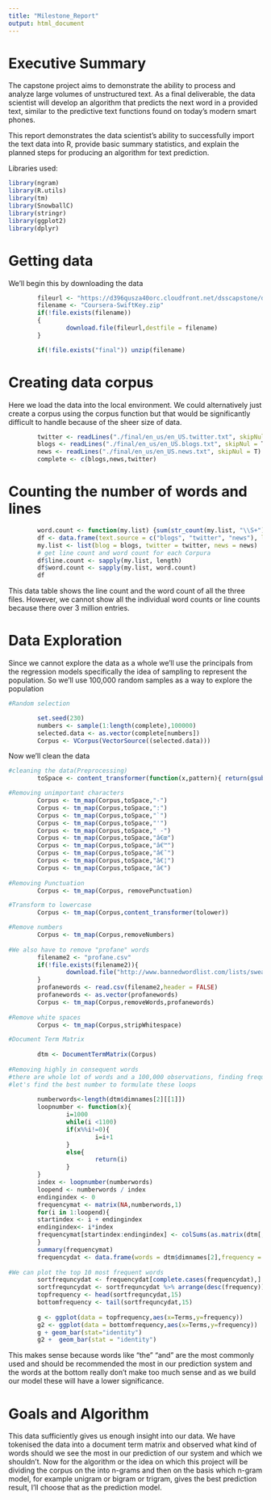 ```yaml
---
title: "Milestone_Report"
output: html_document
---
```


# Executive Summary
The capstone project aims to demonstrate the ability to process and analyze large volumes of unstructured text. As a final deliverable, the data scientist will develop an algorithm that predicts the next word in a provided text, similar to the predictive text functions found on today’s modern smart phones.

This report demonstrates the data scientist’s ability to successfully import the text data into R, provide basic summary statistics, and explain the planned steps for producing an algorithm for text prediction.


Libraries used:
```r
library(ngram)
library(R.utils)
library(tm)
library(SnowballC)
library(stringr)
library(ggplot2)
library(dplyr)
```


# Getting data
We'll begin this by downloading the data
```r
        fileurl <- "https://d396qusza40orc.cloudfront.net/dsscapstone/dataset/Coursera-SwiftKey.zip"
        filename <- "Coursera-SwiftKey.zip"
        if(!file.exists(filename))
        {
                download.file(fileurl,destfile = filename)
        }

        if(!file.exists("final")) unzip(filename)
```

# Creating data corpus
Here we load the data into the local environment. We could alternatively just create a corpus using the corpus function but that would be significantly difficult to handle because of the sheer size of data.

```r
        twitter <- readLines("./final/en_us/en_US.twitter.txt", skipNul = T)
        blogs <- readLines("./final/en_us/en_US.blogs.txt", skipNul = T)
        news <- readLines("./final/en_us/en_US.news.txt", skipNul = T)
        complete <- c(blogs,news,twitter)
```
                
# Counting the number of words and lines

```r
        word.count <- function(my.list) {sum(str_count(my.list, "\\S+"),na.rm = T ) }
        df <- data.frame(text.source = c("blogs", "twitter", "news"), line.count = NA, word.count = NA)
        my.list <- list(blog = blogs, twitter = twitter, news = news)
        # get line count and word count for each Corpura
        df$line.count <- sapply(my.list, length)
        df$word.count <- sapply(my.list, word.count)
        df
```

This data table shows the line count and the word count of all the three files. However, we cannot show all the individual word counts or line counts because there over 3 million entries.

# Data Exploration

Since we cannot explore the data as a whole we'll use the principals from the regression models specifically the idea of sampling to represent the population.
So we'll use 100,000 random samples as a way to explore the population

```r

#Random selection

        set.seed(230)
        numbers <- sample(1:length(complete),100000)
        selected.data <- as.vector(complete[numbers])
        Corpus <- VCorpus(VectorSource((selected.data)))
```

Now we'll clean the data

```r
#cleaning the data(Preprocessing)
        toSpace <- content_transformer(function(x,pattern){ return(gsub(pattern," ",x))})

#Removing unimportant characters
        Corpus <- tm_map(Corpus,toSpace,"-") 
        Corpus <- tm_map(Corpus,toSpace,":") 
        Corpus <- tm_map(Corpus,toSpace,"`") 
        Corpus <- tm_map(Corpus,toSpace,"'")
        Corpus <- tm_map(Corpus,toSpace," -") 
        Corpus <- tm_map(Corpus,toSpace,"â€œ")
        Corpus <- tm_map(Corpus,toSpace,"â€™")
        Corpus <- tm_map(Corpus,toSpace,"â€˜")
        Corpus <- tm_map(Corpus,toSpace,"â€¦")
        Corpus <- tm_map(Corpus,toSpace,"â€")
        
#Removing Punctuation
        Corpus <- tm_map(Corpus, removePunctuation)

#Transform to lowercase
        Corpus <- tm_map(Corpus,content_transformer(tolower))

#Remove numbers
        Corpus <- tm_map(Corpus,removeNumbers)
        
#We also have to remove "profane" words
        filename2 <- "profane.csv"
        if(!file.exists(filename2)){
                download.file("http://www.bannedwordlist.com/lists/swearWords.csv",destfile=filename2,)
        }
        profanewords <- read.csv(filename2,header = FALSE)
        profanewords <- as.vector(profanewords)
        Corpus <- tm_map(Corpus,removeWords,profanewords)        
        
#Remove white spaces
        Corpus <- tm_map(Corpus,stripWhitespace)

#Document Term Matrix
        
        dtm <- DocumentTermMatrix(Corpus)
        
#Removing highly in consequent words
#there are whole lot of words and a 100,000 observations, finding frequencies can't be done all at once
#let's find the best number to formulate these loops
        
        numberwords<-length(dtm$dimnames[2][[1]])
        loopnumber <- function(x){
                i=1000
                while(i <1100)
                if(x%%i!=0){
                        i=i+1
                }
                else{
                        return(i)
                }
        }
        index <- loopnumber(numberwords)
        loopend <- numberwords / index
        endingindex <- 0
        frequencymat <- matrix(NA,numberwords,1)
        for(i in 1:loopend){
        startindex <- i + endingindex
        endingindex<- i*index
        frequencymat[startindex:endingindex] <- colSums(as.matrix(dtm[,startindex:endingindex])) 
        }
        summary(frequencymat)        
        frequencydat <- data.frame(words = dtm$dimnames[2],frequency = frequencymat)
        
#We can plot the top 10 most frequent words
        sortfrequncydat <- frequencydat[complete.cases(frequencydat),]
        sortfrequncydat <- sortfrequncydat %>% arrange(desc(frequency))
        topfrequency <- head(sortfrequncydat,15)
        bottomfrequency <- tail(sortfrequncydat,15)
        
        g <- ggplot(data = topfrequency,aes(x=Terms,y=frequency))
        g2 <- ggplot(data = bottomfrequency,aes(x=Terms,y=frequency))
        g + geom_bar(stat="identity")
        g2 +  geom_bar(stat = "identity")
```    

This makes sense because words like "the" "and" are the most commonly used and should be recommended the most in our prediction system and the words at the bottom really don't make too much sense and as we build our model these will have a lower significance.

# Goals and Algorithm

This data sufficiently gives us enough insight into our data. We have tokenised the data into a document term matrix and observed what kind of words should we see the most in our prediction of our system and which we shouldn't. Now for the algorithm or the idea on which this project will be dividing the corpus on the into n-grams and then on the basis which n-gram model, for example unigram or bigram or trigram, gives the best prediction result, I'll choose that as the prediction model.

